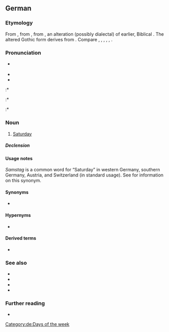 {{also|samstag}}
==German==

===Etymology===
From {{inh|de|gmh|sameztac|sameztac, samztac}}, from {{inh|de|goh|sambaztag||Sabbath day}}, from {{der|de|got|*𐍃𐌰𐌼𐌱𐌰𐍄𐍉}}, an alteration (possibly dialectal) of earlier, Biblical {{m|got|𐍃𐌰𐌱𐌱𐌰𐍄𐍉}}. The altered Gothic form derives from {{der|de|gkm|*σάμβατον||Sabbath}}. Compare {{cog|fr|samedi}}, {{cog|fro|sambedi}}, {{cog|rm|somda}}, {{cog|ro|sâmbătă}}, {{cog|hu|szombat}}, {{cog|cu|сѫбота}}.

===Pronunciation===
* {{IPA|de|/ˈzamstʰaːk/}} {{a|standard}}
* {{audio|de|Samstag.ogg|Samstag}}
* {{audio|de|De-Samstag.ogg|Audio}}
:* {{IPA|de|/ˈzamstʰax/}} {{a|northern Germany and parts of central Germany; chiefly colloquial}}
:* {{IPA|de|/ˈzamstʰaːx/}} {{a|parts of central Germany; chiefly colloquial}}
:* {{IPA|de|/ˈsamʃtʰaːk/}} {{a|south-western Germany and Switzerland; dialect}}

===Noun===
{{de-noun|m|Samstags|gen2=Samstages|Samstage}}

# {{lb|de|now dominant except in former [[East Germany]]}} [[Saturday]]

=====Declension=====
{{de-decl-noun-m|(e)s|e}}

====Usage notes====
''Samstag'' is a common word for “Saturday” in western Germany, southern Germany, Austria, and Switzerland (in standard usage). See {{m|de|Sonnabend}} for information on this synonym.

====Synonyms====
* {{sense|eastern and, traditionally, northern Germany}} {{l|de|Sonnabend}}

====Hypernyms====
* {{l|de|Tag}}

====Derived terms====
* {{l|de|Karsamstag}}

===See also===
* {{l|de|Sabbat}}
* {{l|de|Sabbattag}}
* {{l|de|Schabbat}}
* {{list:days of the week/de}}

===Further reading===
* {{R:Duden}}

[[Category:de:Days of the week]]